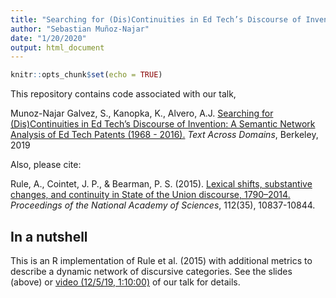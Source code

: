 ```yaml
---
title: "Searching for (Dis)Continuities in Ed Tech’s Discourse of Invention"
author: "Sebastian Muñoz-Najar"
date: "1/20/2020"
output: html_document
---
```


```r
knitr::opts_chunk$set(echo = TRUE)
```

This repository contains code associated with our talk,

Munoz-Najar Galvez, S., Kanopka, K., Alvero, A.J. [Searching for (Dis)Continuities in Ed Tech’s Discourse of Invention: A Semantic Network Analysis of Ed Tech Patents (1968 - 2016).](https://docs.google.com/presentation/d/e/2PACX-1vRlSqW4MY3vzd5uF_mZ5B_SY4tqixmvLnZqI_7c696tKPA_dq8-z19rWcq6LI3QaHOABNaU-lsDHY8A/pub?start=false&loop=false&delayms=3000) *Text Across Domains*, Berkeley, 2019

Also, please cite:

Rule, A., Cointet, J. P., & Bearman, P. S. (2015). [Lexical shifts, substantive changes, and continuity in State of the Union discourse, 1790–2014.](https://www.pnas.org/content/112/35/10837) *Proceedings of the National Academy of Sciences*, 112(35), 10837-10844.

## In a nutshell

This is an R implementation of Rule et al. (2015) with additional metrics to describe a dynamic network of discursive categories. See the slides (above) or [video (12/5/19, 1:10:00)](https://www.textxd.org/2019/live/ ) of our talk for details.

